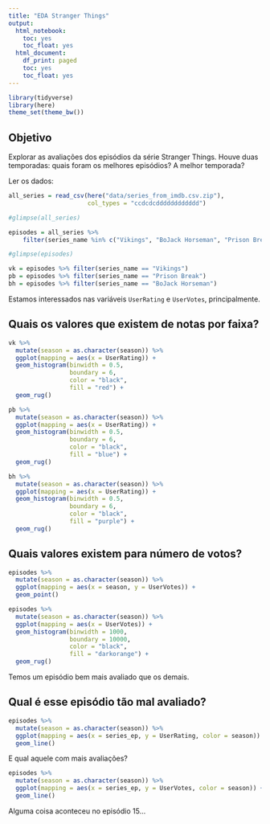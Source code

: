 ```yaml
---
title: "EDA Stranger Things"
output:
  html_notebook:
    toc: yes
    toc_float: yes
  html_document:
    df_print: paged
    toc: yes
    toc_float: yes
---
```


```r
library(tidyverse)
library(here)
theme_set(theme_bw())
```

## Objetivo

Explorar as avaliações dos episódios da série Stranger Things. Houve duas temporadas: quais foram os melhores episódios? A melhor temporada?

Ler os dados:

```r
all_series = read_csv(here("data/series_from_imdb.csv.zip"), 
                      col_types = "ccdcdcdddddddddddd") 

#glimpse(all_series)

episodes = all_series %>% 
    filter(series_name %in% c("Vikings", "BoJack Horseman", "Prison Break")) 

#glimpse(episodes)

vk = episodes %>% filter(series_name == "Vikings")
pb = episodes %>% filter(series_name == "Prison Break")
bh = episodes %>% filter(series_name == "BoJack Horseman")
```

Estamos interessados nas variáveis `UserRating` e `UserVotes`, principalmente.

## Quais os valores que existem de notas por faixa? 

```r
vk %>% 
  mutate(season = as.character(season)) %>% 
  ggplot(mapping = aes(x = UserRating)) + 
  geom_histogram(binwidth = 0.5, 
                 boundary = 6,
                 color = "black", 
                 fill = "red") + 
  geom_rug()

pb %>% 
  mutate(season = as.character(season)) %>% 
  ggplot(mapping = aes(x = UserRating)) + 
  geom_histogram(binwidth = 0.5, 
                 boundary = 6,
                 color = "black", 
                 fill = "blue") + 
  geom_rug()

bh %>% 
  mutate(season = as.character(season)) %>% 
  ggplot(mapping = aes(x = UserRating)) + 
  geom_histogram(binwidth = 0.5, 
                 boundary = 6,
                 color = "black", 
                 fill = "purple") + 
  geom_rug()
```

## Quais valores existem para número de votos?

```r
episodes %>% 
  mutate(season = as.character(season)) %>% 
  ggplot(mapping = aes(x = season, y = UserVotes)) + 
  geom_point()
```

```r
episodes %>% 
  mutate(season = as.character(season)) %>% 
  ggplot(mapping = aes(x = UserVotes)) + 
  geom_histogram(binwidth = 1000, 
                 boundary = 10000,
                 color = "black", 
                 fill = "darkorange") + 
  geom_rug()
```

Temos um episódio bem mais avaliado que os demais.


## Qual é esse episódio tão mal avaliado?

```r
episodes %>% 
  mutate(season = as.character(season)) %>% 
  ggplot(mapping = aes(x = series_ep, y = UserRating, color = season)) + 
  geom_line()
```

E qual aquele com mais avaliações?

```r
episodes %>% 
  mutate(season = as.character(season)) %>% 
  ggplot(mapping = aes(x = series_ep, y = UserVotes, color = season)) + 
  geom_line()
```

Alguma coisa aconteceu no episódio 15...